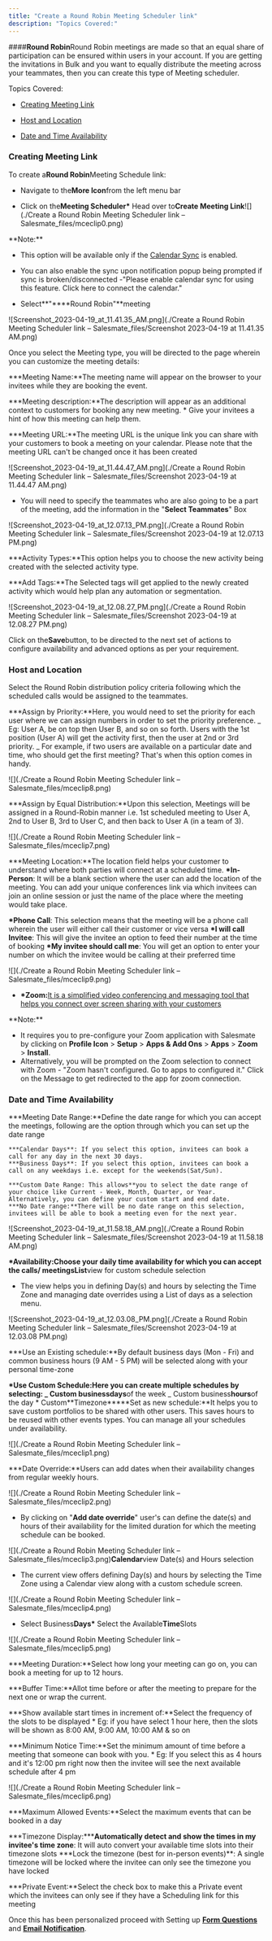 ```yaml
---
title: "Create a Round Robin Meeting Scheduler link"
description: "Topics Covered:"
---
```


####**Round Robin**Round Robin meetings are made so that an equal share of participation can be ensured within users in your account. If you are getting the invitations in Bulk and you want to equally distribute the meeting across your teammates, then you can create this type of Meeting scheduler.

Topics Covered:

- [Creating Meeting Link](https://support.salesmate.io/hc/en-us/articles/4405396818829#h_01HXBTB58NPTA6KWKDAYNZGQA2)

- [Host and Location](https://support.salesmate.io/hc/en-us/articles/4405396818829#h_01HXBSJDVGBDDBA751GPSVXRQH)

- [Date and Time Availability](https://support.salesmate.io/hc/en-us/articles/4405396818829#h_01HXBSJDVH1GFX2Z78B484G9GS)

### Creating Meeting Link

To create a**Round Robin**Meeting Schedule link:

- Navigate to the**More Icon**from the left menu bar

- Click on the**Meeting Scheduler\*** Head over to**Create Meeting Link**![](./Create a Round Robin Meeting Scheduler link – Salesmate_files/mceclip0.png)

<Note>
**Note:**

- This option will be available only if the [Calendar Sync](https://support.salesmate.io/hc/en-us/articles/4405390306189) is enabled.

- You can also enable the sync upon notification popup being prompted if sync is broken/disconnected -"Please enable calendar sync for using this feature. Click here to connect the calendar."

</Note>

- Select**"\*\***Round Robin"\*\*meeting

![Screenshot_2023-04-19_at_11.41.35_AM.png](./Create a Round Robin Meeting Scheduler link – Salesmate_files/Screenshot 2023-04-19 at 11.41.35 AM.png)

Once you select the Meeting type, you will be directed to the page wherein you can customize the meeting details:

**\*Meeting Name:**The meeting name will appear on the browser to your invitees while they are booking the event.

**\*Meeting description:**The description will appear as an additional context to customers for booking any new meeting. \* Give your invitees a hint of how this meeting can help them.

**\*Meeting URL:**The meeting URL is the unique link you can share with your customers to book a meeting on your calendar. Please note that the meeting URL can't be changed once it has been created

![Screenshot_2023-04-19_at_11.44.47_AM.png](./Create a Round Robin Meeting Scheduler link – Salesmate_files/Screenshot 2023-04-19 at 11.44.47 AM.png)

- You will need to specify the teammates who are also going to be a part of the meeting, add the information in the "**Select Teammates**" Box

![Screenshot_2023-04-19_at_12.07.13_PM.png](./Create a Round Robin Meeting Scheduler link – Salesmate_files/Screenshot 2023-04-19 at 12.07.13 PM.png)

**\*Activity Types:**This option helps you to choose the new activity being created with the selected activity type.

**\*Add Tags:**The Selected tags will get applied to the newly created activity which would help plan any automation or segmentation.

![Screenshot_2023-04-19_at_12.08.27_PM.png](./Create a Round Robin Meeting Scheduler link – Salesmate_files/Screenshot 2023-04-19 at 12.08.27 PM.png)

Click on the**Save**button, to be directed to the next set of actions to configure availability and advanced options as per your requirement.

### Host and Location

Select the Round Robin distribution policy criteria following which the scheduled calls would be assigned to the teammates.

**\*Assign by Priority:**Here, you would need to set the priority for each user where we can assign numbers in order to set the priority preference.
_ Eg: User A, be on top then User B, and so on so forth. Users with the 1st position (User A) will get the activity first, then the user at 2nd or 3rd priority.
_ For example, if two users are available on a particular date and time, who should get the first meeting? That's when this option comes in handy.

![](./Create a Round Robin Meeting Scheduler link – Salesmate_files/mceclip8.png)

**\*Assign by Equal Distribution:**Upon this selection, Meetings will be assigned in a Round-Robin manner i.e. 1st scheduled meeting to User A, 2nd to User B, 3rd to User C, and then back to User A (in a team of 3).

![](./Create a Round Robin Meeting Scheduler link – Salesmate_files/mceclip7.png)

**\*Meeting Location:**The location field helps your customer to understand where both parties will connect at a scheduled time.
**\*In-Person**: It will be a blank section where the user can add the location of the meeting. You can add your unique conferences link via which invitees can join an online session or just the name of the place where the meeting would take place.

**\*Phone Call**: This selection means that the meeting will be a phone call wherein the user will either call their customer or vice versa
**\*I will call Invitee**: This will give the invitee an option to feed their number at the time of booking
**\*My invitee should call me**: You will get an option to enter your number on which the invitee would be calling at their preferred time

![](./Create a Round Robin Meeting Scheduler link – Salesmate_files/mceclip9.png)

- **\*Zoom:**[It is a simplified video conferencing and messaging tool that helps you connect over screen sharing with your customers](https://support.salesmate.io/hc/en-us/articles/4406507771661)

<Note>
**Note:**

- It requires you to pre-configure your Zoom application with Salesmate by clicking on **Profile Icon** > **Setup** > **Apps & Add Ons** > **Apps** > **Zoom** > **Install**.
- Alternatively, you will be prompted on the Zoom selection to connect with Zoom - "Zoom hasn't configured. Go to apps to configured it." Click on the Message to get redirected to the app for zoom connection.
</Note>

### Date and Time Availability

**\*Meeting Date Range:**Define the date range for which you can accept the meetings, following are the option through which you can set up the date range

    ***Calendar Days**: If you select this option, invitees can book a call for any day in the next 30 days.
    ***Business Days**: If you select this option, invitees can book a call on any weekdays i.e. except for the weekends(Sat/Sun).

    ***Custom Date Range: This allows**you to select the date range of your choice like Current - Week, Month, Quarter, or Year. Alternatively, you can define your custom start and end date.
    ***No Date range:**There will be no date range on this selection, invitees will be able to book a meeting even for the next year.

![Screenshot_2023-04-19_at_11.58.18_AM.png](./Create a Round Robin Meeting Scheduler link – Salesmate_files/Screenshot 2023-04-19 at 11.58.18 AM.png)

**\*Availability:**Choose your daily time availability for which you can accept the calls/ meetings**List**view for custom schedule selection

- The view helps you in defining Day(s) and hours by selecting the Time Zone and managing date overrides using a List of days as a selection menu.

![Screenshot_2023-04-19_at_12.03.08_PM.png](./Create a Round Robin Meeting Scheduler link – Salesmate_files/Screenshot 2023-04-19 at 12.03.08 PM.png)

**\*Use an Existing schedule:**By default business days (Mon - Fri) and common business hours (9 AM - 5 PM) will be selected along with your personal time-zone

**\*Use Custom Schedule:**Here you can create multiple schedules by selecting:
_ Custom business**days**of the week
_ Custom business**hours**of the day \* Custom**Timezone\*\*\***Set as new schedule:\*\*It helps you to save custom portfolios to be shared with other users. This saves hours to be reused with other events types. You can manage all your schedules under availability.

![](./Create a Round Robin Meeting Scheduler link – Salesmate_files/mceclip1.png)

**\*Date Override:**Users can add dates when their availability changes from regular weekly hours.

![](./Create a Round Robin Meeting Scheduler link – Salesmate_files/mceclip2.png)

- By clicking on "**Add date override**" user's can define the date(s) and hours of their availability for the limited duration for which the meeting schedule can be booked.

![](./Create a Round Robin Meeting Scheduler link – Salesmate_files/mceclip3.png)**Calendar**view Date(s) and Hours selection

- The current view offers defining Day(s) and hours by selecting the Time Zone using a Calendar view along with a custom schedule screen.

![](./Create a Round Robin Meeting Scheduler link – Salesmate_files/mceclip4.png)

- Select Business**Days\*** Select the Available**Time**Slots

![](./Create a Round Robin Meeting Scheduler link – Salesmate_files/mceclip5.png)

**\*Meeting Duration:**Select how long your meeting can go on, you can book a meeting for up to 12 hours.

**\*Buffer Time:**Allot time before or after the meeting to prepare for the next one or wrap the current.

**\*Show available start times in increment of:**Select the frequency of the slots to be displayed \* Eg: if you have select 1 hour here, then the slots will be shown as 8:00 AM, 9:00 AM, 10:00 AM & so on

**\*Minimum Notice Time:**Set the minimum amount of time before a meeting that someone can book with you. \* Eg: If you select this as 4 hours and it's 12:00 pm right now then the invitee will see the next available schedule after 4 pm

![](./Create a Round Robin Meeting Scheduler link – Salesmate_files/mceclip6.png)

**\*Maximum Allowed Events:**Select the maximum events that can be booked in a day

**\*Timezone Display:\*\*\***Automatically detect and show the times in my invitee's time zone**: It will auto convert your available time slots into their timezone slots \***Lock the timezone (best for in-person events)\*\*: A single timezone will be locked where the invitee can only see the timezone you have locked

**\*Private Event:**Select the check box to make this a Private event which the invitees can only see if they have a Scheduling link for this meeting

Once this has been personalized proceed with Setting up [**Form Questions**](https://support.salesmate.io/hc/en-us/articles/4405400576525) and [**Email Notification**](https://support.salesmate.io/hc/en-us/articles/4405400597133).
